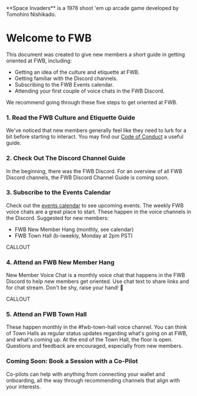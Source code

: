
<Callout emoji="👾">
  **Space Invaders** is a 1978 shoot 'em up arcade game developed by Tomohiro
  Nishikado.
</Callout>

# Welcome to FWB

This document was created to give new members a short guide in getting oriented at FWB, including:
- Getting an idea of the culture and etiquette at FWB.
- Getting familiar with the Discord channels.
- Subscribing to the FWB Events calendar.
- Attending your first couple of voice chats in the FWB Discord.

We recommend going through these five steps to get oriented at FWB.

### 1. Read the FWB Culture and Etiquette Guide
We've noticed that new members generally feel like they need to lurk for a bit before starting to interact.
You may find our [Code of Conduct](https://github.com/friends-with-benefits/codeofconduct/blob/main/code.md) a useful guide.

### 2. Check Out The Discord Channel Guide
In the beginning, there was the FWB Discord.
For an overview of all FWB Discord channels, the FWB Discord Channel Guide is coming soon.

### 3. Subscribe to the Events Calendar
Check out the [events calendar](https://www.fwb.help/events) to see upcoming events. The weekly FWB voice chats are a great place to start. These happen in the voice channels in the Discord.
Suggested for new members:
- FWB New Member Hang (monthly, see calendar)
- FWB Town Hall (b-iweekly, Monday at 2pm PST)

CALLOUT

### 4. Attend an FWB New Member Hang
New Member Voice Chat is a monthly voice chat that happens in the FWB Discord to help new members get oriented.
Use chat text to share links and for chat stream.
Don't be shy, raise your hand! 👋

CALLOUT

### 5. Attend an FWB Town Hall
These happen monthly in the #fwb-town-hall voice channel. You can think of Town Halls as regular status updates regarding what's going on at FWB, and what's coming up. At the end of the Town Hall, the floor is open. Questions and feedback are encouraged, especially from new members.

### Coming Soon: Book a Session with a Co-Pilot
Co-pilots can help with anything from connecting your wallet and onboarding, all the way through recommending channels that align with your interests.